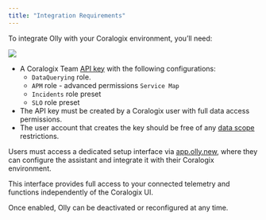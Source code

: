 ```yaml
---
title: "Integration Requirements"
---
```



To integrate Olly with your Coralogix environment, you’ll need:

![](./images/team-key-cx-modal-with-apm.png)


- A Coralogix Team [API key](https://coralogix.com/docs/user-guides/account-management/api-keys/api-keys/) with the following configurations:
    - `DataQuerying` role.
    - `APM` role - advanced permissions `Service Map`
    - `Incidents` role preset
    - `SLO` role preset
- The API key must be created by a Coralogix user with full data access permissions.
- The user account that creates the key should be free of any [data scope](https://coralogix.com/docs/user-guides/account-management/user-management/scopes/) restrictions.

Users must access a dedicated setup interface via [app.olly.new](https://olly.new/), where they can configure the assistant and integrate it with their Coralogix environment. 

This interface provides full access to your connected telemetry and functions independently of the Coralogix UI.

Once enabled, Olly can be deactivated or reconfigured at any time.